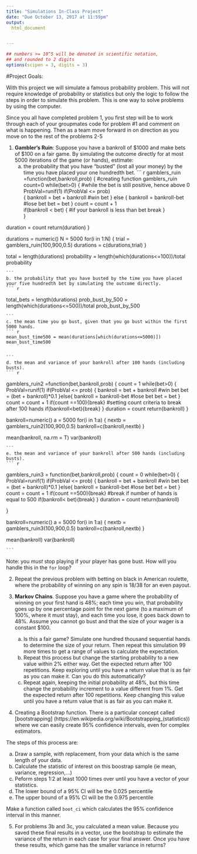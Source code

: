 ```yaml
---
title: "Simulations In-Class Project"
date: "Due October 13, 2017 at 11:59pm"
output:
  html_document


---
```


<style type="text/css">
.table {

    width: 80%;
    margin-left:10%; 
    margin-right:10%;
}
</style>
```r
## numbers >= 10^5 will be denoted in scientific notation,
## and rounded to 2 digits
options(scipen = 3, digits = 3)
```




#Project Goals:



With this project we will simulate a famous probability problem. This will not require knowledge of probability or statistics but only the logic to follow the steps in order to simulate this problem. This is one way to solve problems by using the computer. 


Since you all have completed problem 1, you first step will be to work through each of your groupmates code for problem #1 and comment on what is happening. Then as a team move forward in on direction as you move on to the rest of the problems 2-5

 1. **Gambler's Ruin**: Suppose you have a bankroll of $1000 and make bets of $100 on a fair game. By simulating the outcome directly for at most 5000 iterations of the game (or hands), estimate:
    a. the probability that you have "busted" (lost all your money) by the time you have placed your one hundredth bet. 
    ``` r
gamblers_ruin =function(bet,bankroll,prob) { #creating function gamblers_ruin
  count=0
  while(bet>0) { #while the bet is still positive, hence above 0
    ProbVal=runif(1)
    if(ProbVal <= prob)   
    {
      bankroll = bet + bankroll #win bet
    } else {
      bankroll = bankroll-bet  #lose bet
      bet = bet
      }
    count = count + 1   
    if(bankroll < bet) { #if your bankroll is less than bet
      break
      }   
  }
  
  duration = count
  return(duration)
}

durations = numeric()
N = 5000
for(i in 1:N) {
  trial = gamblers_ruin(100,900,0.5)
  durations = c(durations,trial)
}
    
total = length(durations)
probability = length(which(durations<=100))/total
probability
    
    
    ```
    b. the probability that you have busted by the time you have placed your five hundredth bet by simulating the outcome directly. 
    ``` r
total_bets = length(durations)
prob_bust_by_500 = length(which(durations<=500))/total
prob_bust_by_500
    
    
    ```
    c. the mean time you go bust, given that you go bust within the first 5000 hands.
    ``` r
    mean_bust_time500 = mean(durations[which(durations<=5000)])
    mean_bust_time500
    
    
    ```
    d. the mean and variance of your bankroll after 100 hands (including busts).
    ``` r
gamblers_ruin2 =function(bet,bankroll,prob) {
  count = 1
  while(bet>0) {
    ProbVal=runif(1)
    if(ProbVal <= prob)
    {
      bankroll = bet + bankroll #win bet
      bet = (bet + bankroll)*0.1
    }else{
      bankroll = bankroll-bet #lose bet
      bet = bet
      }
    count = count + 1
    if(count ==100){break}  #setting count criteria to break after 100 hands
    if(bankroll<bet){break}
  }
  duration = count
  return(bankroll)
}

bankroll=numeric()
a = 5000
for(i in 1:a)
{
  nextb = gamblers_ruin2(100,900,0.5)
  bankroll=c(bankroll,nextb)
}

mean(bankroll, na.rm = T)
var(bankroll)
    
    
    ```
    e. the mean and variance of your bankroll after 500 hands (including busts).
    ``` r
    
gamblers_ruin3 = function(bet,bankroll,prob)
{
  count = 0
  while(bet>0) {
    ProbVal=runif(1)
    if(ProbVal <= prob)
    {
      bankroll = bet + bankroll #win bet
      bet = (bet + bankroll)*0.1
    }else{
      bankroll = bankroll-bet #lose bet
      bet = bet
      }
    count = count + 1
    if(count ==500){break}  #break if number of hands is equal to 500
    if(bankroll< bet){break}
  }
  duration = count
  return(bankroll)
  
}

bankroll=numeric()
a = 5000
for(i in 1:a)
{
  nextb = gamblers_ruin3(100,900,0.5)
  bankroll=c(bankroll,nextb)
}

mean(bankroll)
var(bankroll)
    
    ```
 
Note: you *must* stop playing if your player has gone bust. How will you handle this in the `for` loop?

2. Repeat the previous problem with betting on black in American roulette, where the probability of winning on any spin is 18/38 for an even payout.

3. **Markov Chains**. Suppose you have a game where the probability of winning on your first hand is 48%; each time you win, that probability goes up by one percentage point for the next game (to a maximum of 100%, where it must stay), and each time you lose, it goes back down to 48%. Assume you cannot go bust and that the size of your wager is a constant $100.
    a. Is this a fair game? Simulate one hundred thousand sequential hands to determine the size of your return. Then repeat this simulation 99 more times to get a range of values to calculate the expectation.
    b. Repeat this process but change the starting probability to a new value within 2% either way. Get the expected return after 100 repetitions. Keep exploring until you have a return value that is as fair as you can make it. Can you do this automatically?
    c. Repeat again, keeping the initial probability at 48%, but this time change the probability increment to a value different from 1%. Get the expected return after 100 repetitions. Keep changing this value until you have a return value that is as fair as you can make it. 


4. Creating a Bootstrap function. There is a particular concept called [bootstrapping]
(https://en.wikipedia.org/wiki/Bootstrapping_(statistics)) where we can easily create 95% confidence intervals, even for complex estimators.

The steps of this process are:

  a. Draw a sample, with replacement, from your data which is the same length of your data.
  b. Calculate the statistic of interest on this boostrap sample (ie mean, variance, regression,...)
  c. Peform steps 1:2 at least 1000 times over until you have a vector of your statistics. 
  d. The lower bound of a 95% CI will be the 0.025 percentile
  e. The upper bound of a 95% CI will be the 0.975 percentile

Make a function called `boot_ci` which calculates the 95% confidence interval in this manner. 

5. For problems 3b and 3c, you calculated a mean value. Because you saved these final results in a vector, use the bootstrap to estimate the variance of the return in each case for your final answer. Once you have these results, which game has the smaller variance in returns?